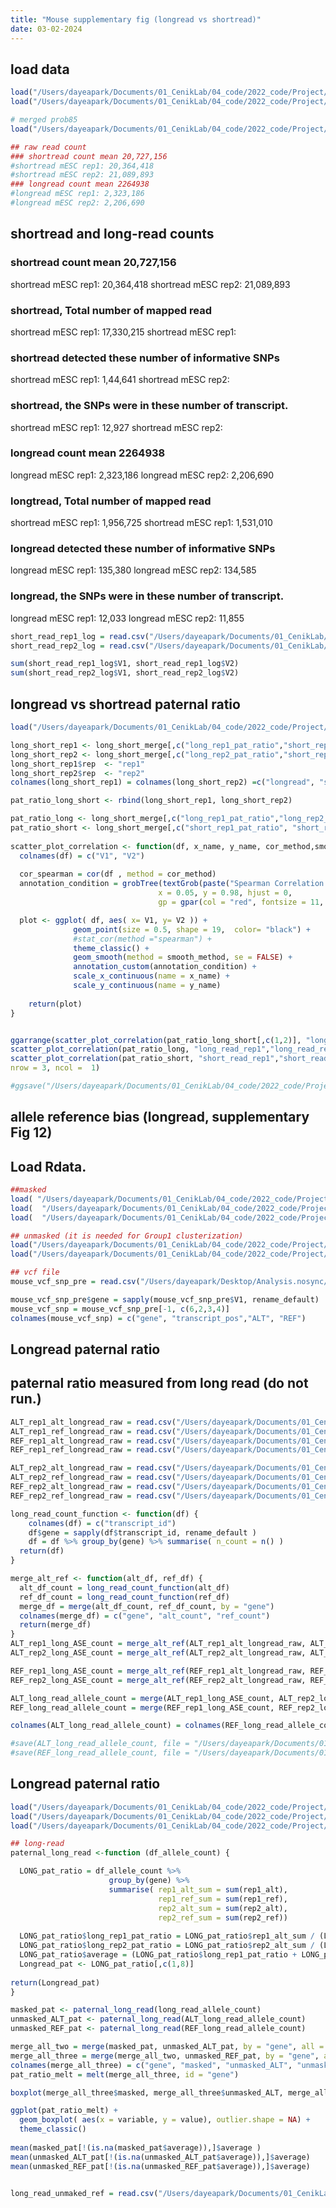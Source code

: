 ```yaml
---
title: "Mouse supplementary fig (longread vs shortread)"
date: 03-02-2024
---
```



## load data 
```r
load("/Users/dayeapark/Documents/01_CenikLab/04_code/2022_code/Project/07_m6A/Rdata.nosync/mouse_final/max_rep1_all_alt_ref_und.Rdata")
load("/Users/dayeapark/Documents/01_CenikLab/04_code/2022_code/Project/07_m6A/Rdata.nosync/mouse_final/max_rep2_all_alt_ref_und.Rdata")

# merged prob85
load("/Users/dayeapark/Documents/01_CenikLab/04_code/2022_code/Project/07_m6A/Rdata/merge_prob85.Rdata")

## raw read count 
### shortread count mean 20,727,156
#shortread mESC rep1: 20,364,418
#shortread mESC rep2: 21,089,893
### longread count mean 2264938
#longread mESC rep1: 2,323,186
#longread mESC rep2: 2,206,690

```

## shortread and long-read counts 

### shortread count mean 20,727,156
shortread mESC rep1: 20,364,418
shortread mESC rep2: 21,089,893

### shortread, Total number of mapped read 
shortread mESC rep1: 17,330,215
shortread mESC rep1: 

### shortread detected these number of informative SNPs 
shortread mESC rep1:  1,44,641
shortread mESC rep2:  

### shortread, the SNPs were in these number of transcript.
shortread mESC rep1:  12,927
shortread mESC rep2: 


### longread count mean 2264938
longread mESC rep1: 2,323,186
longread mESC rep2: 2,206,690

### longtread, Total number of mapped read 
shortread mESC rep1: 1,956,725
shortread mESC rep1: 1,531,010

### longread detected these number of informative SNPs 
longread mESC rep1: 135,380
longread mESC rep2: 134,585

### longread, the SNPs were in these number of transcript.
longread mESC rep1: 12,033
longread mESC rep2: 11,855


```r
short_read_rep1_log = read.csv("/Users/dayeapark/Documents/01_CenikLab/04_code/2022_code/Project/07_m6A/05_LongShortseq_ASE/short_long_read_SNP_count_single_read/shortread_rep1_snp_all.txt.gz", sep = " ", header = FALSE )
short_read_rep2_log = read.csv("/Users/dayeapark/Documents/01_CenikLab/04_code/2022_code/Project/07_m6A/05_LongShortseq_ASE/short_long_read_SNP_count_single_read/shortread_rep2_snp_all.txt.gz", sep = " ", header = FALSE )

sum(short_read_rep1_log$V1, short_read_rep1_log$V2)
sum(short_read_rep2_log$V1, short_read_rep2_log$V2)

```
## longread vs shortread paternal ratio 
```r

load("/Users/dayeapark/Documents/01_CenikLab/04_code/2022_code/Project/07_m6A/Rdata.nosync/long_shortread/long_short_merge.Rdata")

long_short_rep1 <- long_short_merge[,c("long_rep1_pat_ratio","short_rep1_pat_ratio")]
long_short_rep2 <- long_short_merge[,c("long_rep2_pat_ratio","short_rep2_pat_ratio")]
long_short_rep1$rep  <- "rep1"
long_short_rep2$rep  <- "rep2"
colnames(long_short_rep1) = colnames(long_short_rep2) =c("longread", "shortread")

pat_ratio_long_short <- rbind(long_short_rep1, long_short_rep2)

pat_ratio_long <- long_short_merge[,c("long_rep1_pat_ratio","long_rep2_pat_ratio")]
pat_ratio_short <- long_short_merge[,c("short_rep1_pat_ratio", "short_rep2_pat_ratio")] 
  
scatter_plot_correlation <- function(df, x_name, y_name, cor_method,smooth_method) {
  colnames(df) = c("V1", "V2")
  
  cor_spearman = cor(df , method = cor_method)
  annotation_condition = grobTree(textGrob(paste("Spearman Correlation : ", round(cor_spearman[1,2],4) ),
                                 x = 0.05, y = 0.98, hjust = 0,
                                 gp = gpar(col = "red", fontsize = 11, fontface = "bold")))

  plot <- ggplot( df, aes( x= V1, y= V2 )) +
              geom_point(size = 0.5, shape = 19,  color= "black") +
              #stat_cor(method ="spearman") + 
              theme_classic() +
              geom_smooth(method = smooth_method, se = FALSE) + 
              annotation_custom(annotation_condition) + 
              scale_x_continuous(name = x_name) +
              scale_y_continuous(name = y_name)
    
    return(plot)
}


ggarrange(scatter_plot_correlation(pat_ratio_long_short[,c(1,2)], "long_read", "short_read", "spearman", "lm"),
scatter_plot_correlation(pat_ratio_long, "long_read_rep1","long_read_rep2",  "spearman", "lm"),
scatter_plot_correlation(pat_ratio_short, "short_read_rep1","short_read_rep2", "spearman", "lm"),
nrow = 3, ncol =  1) 

#ggsave("/Users/dayeapark/Documents/01_CenikLab/04_code/2022_code/Project/07_m6A/01_Figure/supple/supple2_cor_long_short.pdf", width = 4, height = 9)

```

###########################################################################
## allele reference bias (longread, supplementary Fig 12)
## Load Rdata. 
```r
##masked
load( "/Users/dayeapark/Documents/01_CenikLab/04_code/2022_code/Project/07_m6A/Rdata.nosync/mouse_final/max_rep1_all_alt_ref_und.Rdata")
load(  "/Users/dayeapark/Documents/01_CenikLab/04_code/2022_code/Project/07_m6A/Rdata.nosync/mouse_final/max_rep2_all_alt_ref_und.Rdata")
load(  "/Users/dayeapark/Documents/01_CenikLab/04_code/2022_code/Project/07_m6A/Rdata.nosync/mouse_final/max_mettl3_all_alt_ref_und.Rdata")

## unmasked (it is needed for Group1 clusterization)
load("/Users/dayeapark/Documents/01_CenikLab/04_code/2022_code/Project/07_m6A/Rdata.nosync/mouse_final/max_rep1_all_alt_ref_und_unmasked.Rdata")
load("/Users/dayeapark/Documents/01_CenikLab/04_code/2022_code/Project/07_m6A/Rdata.nosync/mouse_final/max_rep2_all_alt_ref_und_unmasked.Rdata")

## vcf file
mouse_vcf_snp_pre = read.csv("/Users/dayeapark/Desktop/Analysis.nosync/Reference/mouse/N_masked/transcriptomic_variants.vcf", header = FALSE, sep = "\t")

mouse_vcf_snp_pre$gene = sapply(mouse_vcf_snp_pre$V1, rename_default)
mouse_vcf_snp = mouse_vcf_snp_pre[-1, c(6,2,3,4)]
colnames(mouse_vcf_snp) = c("gene", "transcript_pos","ALT", "REF")

```

## Longread paternal ratio
## paternal ratio measured from long read (do not run.)
```r
ALT_rep1_alt_longread_raw = read.csv("/Users/dayeapark/Documents/01_CenikLab/04_code/2022_code/Project/07_m6A/05_LongShortseq_ASE/unmasked_longread_count/unmasked_ALT_rep1_alt_snp2.csv", header = FALSE)
ALT_rep1_ref_longread_raw = read.csv("/Users/dayeapark/Documents/01_CenikLab/04_code/2022_code/Project/07_m6A/05_LongShortseq_ASE/unmasked_longread_count/unmasked_ALT_rep1_ref_snp2.csv", header = FALSE)
REF_rep1_alt_longread_raw = read.csv("/Users/dayeapark/Documents/01_CenikLab/04_code/2022_code/Project/07_m6A/05_LongShortseq_ASE/unmasked_longread_count/unmasked_REF_rep1_alt_snp2.csv", header = FALSE)
REF_rep1_ref_longread_raw = read.csv("/Users/dayeapark/Documents/01_CenikLab/04_code/2022_code/Project/07_m6A/05_LongShortseq_ASE/unmasked_longread_count/unmasked_REF_rep1_ref_snp2.csv", header = FALSE)

ALT_rep2_alt_longread_raw = read.csv("/Users/dayeapark/Documents/01_CenikLab/04_code/2022_code/Project/07_m6A/05_LongShortseq_ASE/unmasked_longread_count/unmasked_ALT_rep2_alt_snp2.csv", header = FALSE)
ALT_rep2_ref_longread_raw = read.csv("/Users/dayeapark/Documents/01_CenikLab/04_code/2022_code/Project/07_m6A/05_LongShortseq_ASE/unmasked_longread_count/unmasked_ALT_rep2_ref_snp2.csv", header = FALSE)
REF_rep2_alt_longread_raw = read.csv("/Users/dayeapark/Documents/01_CenikLab/04_code/2022_code/Project/07_m6A/05_LongShortseq_ASE/unmasked_longread_count/unmasked_REF_rep2_alt_snp2.csv", header = FALSE)
REF_rep2_ref_longread_raw = read.csv("/Users/dayeapark/Documents/01_CenikLab/04_code/2022_code/Project/07_m6A/05_LongShortseq_ASE/unmasked_longread_count/unmasked_REF_rep2_ref_snp2.csv", header = FALSE)

long_read_count_function <- function(df) { 
    colnames(df) = c("transcript_id")
    df$gene = sapply(df$transcript_id, rename_default )
    df = df %>% group_by(gene) %>% summarise( n_count = n() )
  return(df)
}

merge_alt_ref <- function(alt_df, ref_df) { 
  alt_df_count = long_read_count_function(alt_df)
  ref_df_count = long_read_count_function(ref_df)
  merge_df = merge(alt_df_count, ref_df_count, by = "gene")
  colnames(merge_df) = c("gene", "alt_count", "ref_count")
  return(merge_df)
}
ALT_rep1_long_ASE_count = merge_alt_ref(ALT_rep1_alt_longread_raw, ALT_rep1_ref_longread_raw)
ALT_rep2_long_ASE_count = merge_alt_ref(ALT_rep2_alt_longread_raw, ALT_rep2_ref_longread_raw)

REF_rep1_long_ASE_count = merge_alt_ref(REF_rep1_alt_longread_raw, REF_rep1_ref_longread_raw)
REF_rep2_long_ASE_count = merge_alt_ref(REF_rep2_alt_longread_raw, REF_rep2_ref_longread_raw)

ALT_long_read_allele_count = merge(ALT_rep1_long_ASE_count, ALT_rep2_long_ASE_count, by = "gene")
REF_long_read_allele_count = merge(REF_rep1_long_ASE_count, REF_rep2_long_ASE_count, by = "gene")

colnames(ALT_long_read_allele_count) = colnames(REF_long_read_allele_count) =  c("gene", "rep1_alt", "rep1_ref", "rep2_alt", "rep2_ref")

#save(ALT_long_read_allele_count, file = "/Users/dayeapark/Documents/01_CenikLab/04_code/2022_code/Project/07_m6A/Rdata.nosync/long_shortread/ALT_long_read_allele_count.Rdata")
#save(REF_long_read_allele_count, file = "/Users/dayeapark/Documents/01_CenikLab/04_code/2022_code/Project/07_m6A/Rdata.nosync/long_shortread/REF_long_read_allele_count.Rdata")

```

## Longread paternal ratio
```r

load("/Users/dayeapark/Documents/01_CenikLab/04_code/2022_code/Project/07_m6A/Rdata.nosync/long_shortread/long_read_allele_count.Rdata")
load("/Users/dayeapark/Documents/01_CenikLab/04_code/2022_code/Project/07_m6A/Rdata.nosync/long_shortread/ALT_long_read_allele_count.Rdata")
load("/Users/dayeapark/Documents/01_CenikLab/04_code/2022_code/Project/07_m6A/Rdata.nosync/long_shortread/REF_long_read_allele_count.Rdata")

## long-read 
paternal_long_read <-function (df_allele_count) { 

  LONG_pat_ratio = df_allele_count %>%
                      group_by(gene) %>% 
                      summarise( rep1_alt_sum = sum(rep1_alt),
                                 rep1_ref_sum = sum(rep1_ref),
                                 rep2_alt_sum = sum(rep2_alt),
                                 rep2_ref_sum = sum(rep2_ref))
  
  LONG_pat_ratio$long_rep1_pat_ratio = LONG_pat_ratio$rep1_alt_sum / (LONG_pat_ratio$rep1_ref_sum + LONG_pat_ratio$rep1_alt_sum)
  LONG_pat_ratio$long_rep2_pat_ratio = LONG_pat_ratio$rep2_alt_sum / (LONG_pat_ratio$rep2_ref_sum + LONG_pat_ratio$rep2_alt_sum)
  LONG_pat_ratio$average = (LONG_pat_ratio$long_rep1_pat_ratio + LONG_pat_ratio$long_rep2_pat_ratio) /2
  Longread_pat <- LONG_pat_ratio[,c(1,8)]
  
return(Longread_pat)
}

masked_pat <- paternal_long_read(long_read_allele_count)
unmasked_ALT_pat <- paternal_long_read(ALT_long_read_allele_count)
unmasked_REF_pat <- paternal_long_read(REF_long_read_allele_count)

merge_all_two = merge(masked_pat, unmasked_ALT_pat, by = "gene", all = TRUE)
merge_all_three = merge(merge_all_two, unmasked_REF_pat, by = "gene", all = TRUE)
colnames(merge_all_three) = c("gene", "masked", "unmasked_ALT", "unmasked_REF")
pat_ratio_melt = melt(merge_all_three, id = "gene")

boxplot(merge_all_three$masked, merge_all_three$unmasked_ALT, merge_all_three$unmasked_REF, outline = FALSE)

ggplot(pat_ratio_melt) + 
  geom_boxplot( aes(x = variable, y = value), outlier.shape = NA) + 
  theme_classic()
  
mean(masked_pat[!(is.na(masked_pat$average)),]$average )
mean(unmasked_ALT_pat[!(is.na(unmasked_ALT_pat$average)),]$average)
mean(unmasked_REF_pat[!(is.na(unmasked_REF_pat$average)),]$average)


long_read_unmaked_ref = read.csv("/Users/dayeapark/Documents/01_CenikLab/04_code/2022_code/Project/07_m6A/05_LongShortseq_ASE/Usepython/pat_ratio_unmasked/longread_patratio_remove_noread.csv", header = TRUE)
```

